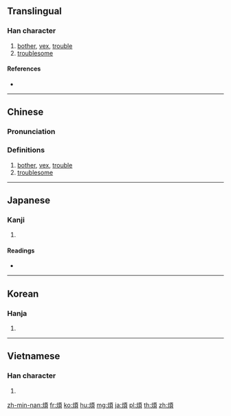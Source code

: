 {{also|烦}}
==Translingual==

===Han character===
{{Han char|rn=86|rad=火|as=09|sn=13|four=91886|canj=FMBC|ids=⿰火頁}}

# [[bother]], [[vex]], [[trouble]]
# [[troublesome]]

====References====
* {{Han ref|kx=0678.030|dkj=19229|dj=1089.060|hdz=32216.050|uh=7169|ud=29033|bh=B7D0|bd=47056}}

----

==Chinese==
{{zh-forms|s=烦}}

===Pronunciation===
{{zh-pron
|m=fán
|c=faan4
|h=pfs=fàn
|md=
|mn=hoân
|w=
|mc=y
|oc=y
|cat=n,v,a
}}

===Definitions===
{{zh-hanzi}}

# [[bother]], [[vex]], [[trouble]]
# [[troublesome]]

----

==Japanese==

===Kanji===
{{ja-kanji|grade=c|rs=火09}}

# {{defn|lang=ja|sort=火09}}

====Readings====
* {{ja-readings|goon=[[ぼん]] (bon)|kanon=[[はん]] (han)|kun=[[わずらう]] (wazurau), [[わずらわす]] (wazurawasu), [[わずらわし]] (wazurawashi)}}

----

==Korean==

===Hanja===
{{ko-hanja|hangeul=번|eumhun=|rv=beon|mr=pŏn|y=pen}}

# {{defn|lang=ko|sort=火09}}

----

==Vietnamese==

===Han character===
{{vi-hantu|[[phiền]]|rs=火09}}

# {{defn|lang=vi|sort=火09}}

[[zh-min-nan:煩]]
[[fr:煩]]
[[ko:煩]]
[[hu:煩]]
[[mg:煩]]
[[ja:煩]]
[[pl:煩]]
[[th:煩]]
[[zh:煩]]